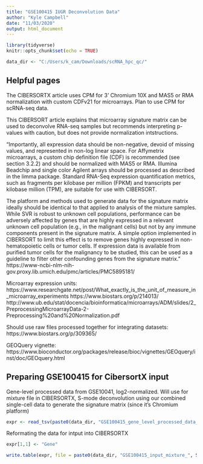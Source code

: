 ```yaml
---
title: "GSE100415 IUGR Deconvolution Data"
author: "Kyle Campbell"
date: "11/03/2020"
output: html_document
---
```


```r
library(tidyverse)
knitr::opts_chunk$set(echo = TRUE)

data_dir <- "C:/Users/k_cam/Downloads/scRNA_hpc_qc/"
```

## Helpful pages
The CIBERSORTX article uses CPM for 3' Chromium 10X and MAS5 or RMA normalization with custom CDFv21 for microarrays. Plan to use CPM for scRNA-seq data.

This CIBERSORT article explains that microarray signature matrix can be used to deconvolve RNA-seq samples but recommends interpreting p-values with caution, but does not provide normalization intstructions.

"Importantly, all expression data should be non-negative, devoid of missing values, and represented in non-log linear space. For Affymetrix microarrays, a custom chip definition file (CDF) is recommended (see section 3.2.2) and should be normalized with MAS5 or RMA. Illumina Beadchip and single color Agilent arrays should be processed as described in the limma package. Standard RNA-Seq expression quantification metrics, such as fragments per kilobase per million (FPKM) and transcripts per kilobase million (TPM), are suitable for use with CIBERSORT.

The platform and methods used to generate data for the signature matrix ideally should be identical to that applied to analysis of the mixture samples. While SVR is robust to unknown cell populations, performance can be adversely affected by genes that are highly expressed in a relevant unknown cell population (e.g., in the malignant cells) but not by any immune components present in the signature matrix. A simple option implemented in CIBERSORT to limit this effect is to remove genes highly expressed in non-hematopoietic cells or tumor cells. If expression data is available from purified tumor cells for the malignancy to be studied, this can be used as a guideline to filter other confounding genes from the signature matrix."
https://www-ncbi-nlm-nih-gov.proxy.lib.umich.edu/pmc/articles/PMC5895181/

Microarray expression units:
https://www.researchgate.net/post/What_exactly_is_the_unit_of_measure_in_microarray_experiments
https://www.biostars.org/p/214013/
http://www.ub.edu/stat/docencia/bioinformatica/microarrays/ADM/slides/2_PreprocessingMicroarrayData-2-Preprocessing%20and%20Normalization.pdf

Should use raw files processed together for integrating datasets:
https://www.biostars.org/p/309365/

GEOQuery vignette:
https://www.bioconductor.org/packages/release/bioc/vignettes/GEOquery/inst/doc/GEOquery.html

## Preparing GSE100415 for CibersortX input
Gene-level processed data from GSE10041, log2-normalized. Will use for mixture file in CIBERSORTX, S-mode deconvolution using our combined single-cell data to generate the signature matrix (since it's Chromium platform)
```r
expr <- read_tsv(paste0(data_dir, "GSE100415_gene_level_processed_data_header_removed.txt"), col_names = F)
```
Reformating the data for intput into CIBERSORTX
```r
expr[1,1] <- "Gene"

write.table(expr, file = paste0(data_dir, "GSE100415_input_mixture_", Sys.Date(), ".txt"), sep = "\t", quote = F, row.names = F, col.names = F)
```
